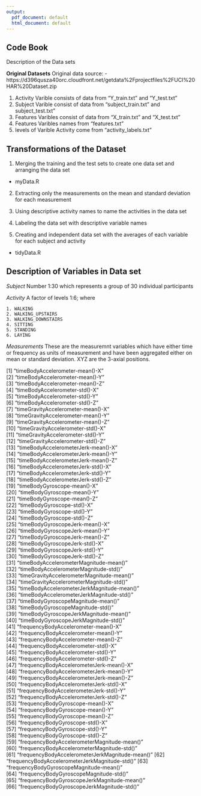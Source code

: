 ```yaml
---
output:
  pdf_document: default
  html_document: default
---
```


## Code Book
 Description of the Data sets
 
**Original Datasets**
 Original data source:
 - https://d396qusza40orc.cloudfront.net/getdata%2Fprojectfiles%2FUCI%20HAR%20Dataset.zip
 
1) Activity Varible  consists of data from "Y_train.txt" and "Y_test.txt"
2) Subject Varible consist of data from "subject_train.txt" and subject_test.txt"
3)  Features Varibles consist of data from "X_train.txt" and "X_test.txt"
4) Features  Varibles names from "features.txt"
5) levels of Varible Activity come from "activity_labels.txt"



## Transformations of the Dataset

1. Merging the training and the test sets to create one data set and arranging the data set
- myData.R

2. Extracting only the measurements on the mean and standard deviation for each measurement

3. Using descriptive activity names to name the activities in the data     set

4. Labeling the data set with descriptive variable names

5. Creating and independent data set with the averages of each variable for each subject and activity

- tidyData.R

## Description of Variables in Data set

*Subject*
Number 1:30 which represents a group of 30 individual participants

*Activity*
A factor of levels 1:6; where
    
    1. WALKING
    2. WALKING_UPSTAIRS
    3. WALKING_DOWNSTAIRS
    4. SITTING
    5. STANDING
    6. LAYING
    
*Measurements*
These are the measuremnt variables which have either time or frequency as units of measurement and have been aggregated either on mean or standard deviation. XYZ are the 3-axial positions.

 [1] "timeBodyAccelerometer-mean()-X"                
 [2] "timeBodyAccelerometer-mean()-Y"                
 [3] "timeBodyAccelerometer-mean()-Z"                
 [4] "timeBodyAccelerometer-std()-X"                 
 [5] "timeBodyAccelerometer-std()-Y"                 
 [6] "timeBodyAccelerometer-std()-Z"                 
 [7] "timeGravityAccelerometer-mean()-X"             
 [8] "timeGravityAccelerometer-mean()-Y"             
 [9] "timeGravityAccelerometer-mean()-Z"             
[10] "timeGravityAccelerometer-std()-X"              
[11] "timeGravityAccelerometer-std()-Y"              
[12] "timeGravityAccelerometer-std()-Z"              
[13] "timeBodyAccelerometerJerk-mean()-X"            
[14] "timeBodyAccelerometerJerk-mean()-Y"            
[15] "timeBodyAccelerometerJerk-mean()-Z"            
[16] "timeBodyAccelerometerJerk-std()-X"             
[17] "timeBodyAccelerometerJerk-std()-Y"             
[18] "timeBodyAccelerometerJerk-std()-Z"             
[19] "timeBodyGyroscope-mean()-X"                    
[20] "timeBodyGyroscope-mean()-Y"                    
[21] "timeBodyGyroscope-mean()-Z"                    
[22] "timeBodyGyroscope-std()-X"                     
[23] "timeBodyGyroscope-std()-Y"                     
[24] "timeBodyGyroscope-std()-Z"                     
[25] "timeBodyGyroscopeJerk-mean()-X"                
[26] "timeBodyGyroscopeJerk-mean()-Y"                
[27] "timeBodyGyroscopeJerk-mean()-Z"                
[28] "timeBodyGyroscopeJerk-std()-X"                 
[29] "timeBodyGyroscopeJerk-std()-Y"                 
[30] "timeBodyGyroscopeJerk-std()-Z"                 
[31] "timeBodyAccelerometerMagnitude-mean()"         
[32] "timeBodyAccelerometerMagnitude-std()"          
[33] "timeGravityAccelerometerMagnitude-mean()"      
[34] "timeGravityAccelerometerMagnitude-std()"       
[35] "timeBodyAccelerometerJerkMagnitude-mean()"     
[36] "timeBodyAccelerometerJerkMagnitude-std()"      
[37] "timeBodyGyroscopeMagnitude-mean()"             
[38] "timeBodyGyroscopeMagnitude-std()"              
[39] "timeBodyGyroscopeJerkMagnitude-mean()"         
[40] "timeBodyGyroscopeJerkMagnitude-std()"          
[41] "frequencyBodyAccelerometer-mean()-X"           
[42] "frequencyBodyAccelerometer-mean()-Y"           
[43] "frequencyBodyAccelerometer-mean()-Z"           
[44] "frequencyBodyAccelerometer-std()-X"            
[45] "frequencyBodyAccelerometer-std()-Y"            
[46] "frequencyBodyAccelerometer-std()-Z"            
[47] "frequencyBodyAccelerometerJerk-mean()-X"       
[48] "frequencyBodyAccelerometerJerk-mean()-Y"       
[49] "frequencyBodyAccelerometerJerk-mean()-Z"       
[50] "frequencyBodyAccelerometerJerk-std()-X"        
[51] "frequencyBodyAccelerometerJerk-std()-Y"        
[52] "frequencyBodyAccelerometerJerk-std()-Z"        
[53] "frequencyBodyGyroscope-mean()-X"               
[54] "frequencyBodyGyroscope-mean()-Y"               
[55] "frequencyBodyGyroscope-mean()-Z"               
[56] "frequencyBodyGyroscope-std()-X"                
[57] "frequencyBodyGyroscope-std()-Y"                
[58] "frequencyBodyGyroscope-std()-Z"                
[59] "frequencyBodyAccelerometerMagnitude-mean()"    
[60] "frequencyBodyAccelerometerMagnitude-std()"     
[61] "frequencyBodyAccelerometerJerkMagnitude-mean()"
[62] "frequencyBodyAccelerometerJerkMagnitude-std()" 
[63] "frequencyBodyGyroscopeMagnitude-mean()"        
[64] "frequencyBodyGyroscopeMagnitude-std()"         
[65] "frequencyBodyGyroscopeJerkMagnitude-mean()"    
[66] "frequencyBodyGyroscopeJerkMagnitude-std()"     



